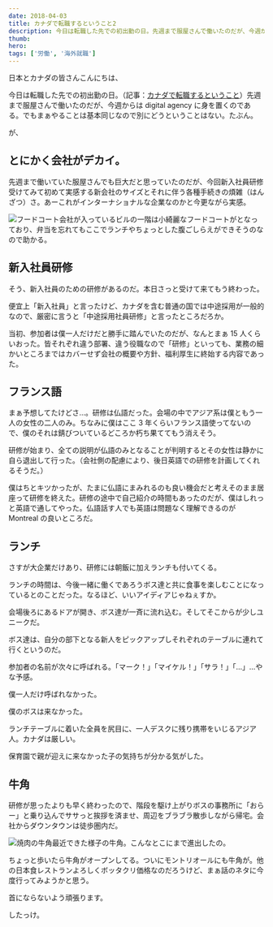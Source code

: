```yaml
---
date: 2018-04-03
title: カナダで転職するということ2
description: 今日は転職した先での初出勤の日。先週まで服屋さんで働いたのだが、今週からはdigital agencyに身を置くのである。
thumb:
hero:
tags: ['労働', '海外就職']
---
```


日本とカナダの皆さんこんにちは、

今日は転職した先での初出勤の日。（記事：[カナダで転職するということ](/blog/recent-update '記事：カナダで転職するということ')）先週まで服屋さんで働いたのだが、今週からは digital agency に身を置くのである。でもまぁやることは基本同じなので別にどうということはない。たぶん。

が、

## とにかく会社がデカイ。

先週まで働いていた服屋さんでも巨大だと思っていたのだが、今回新入社員研修受けてみて初めて実感する新会社のサイズとそれに伴う各種手続きの煩雑（はんざつ）さ。あーこれがインターナショナルな企業なのかと今更ながら実感。

![フードコート](../../images/posts/day-one/day-one.jpg)会社が入っているビルの一階は小綺麗なフードコートがとなっており、弁当を忘れてもここでランチやちょっとした腹ごしらえができそうのなので助かる。

## 新入社員研修

そう、新入社員のための研修があるのだ。本日さっと受けて来てもう終わった。

便宜上「新入社員」と言ったけど、カナダを含む普通の国では中途採用が一般的なので、厳密に言うと「中途採用社員研修」と言ったところだろか。

当初、参加者は僕一人だけだと勝手に踏んでいたのだが、なんとまぁ 15 人くらいおった。皆それぞれ違う部署、違う役職なので「研修」といっても、業務の細かいところまではカバーせず会社の概要や方針、福利厚生に終始する内容であった。

## フランス語

まぁ予想してたけどさ…。研修は仏語だった。会場の中でアジア系は僕ともう一人の女性の二人のみ。ちなみに僕はここ 3 年くらいフランス語使ってないので、僕のそれは錆びついているどころか朽ち果ててもう消えそう。

研修が始まり、全ての説明が仏語のみとなることが判明するとその女性は静かに自ら退出して行った。（会社側の配慮により、後日英語での研修を計画してくれるそうだ。）

僕はちとキツかったが、たまに仏語にまみれるのも良い機会だと考えそのまま居座って研修を終えた。研修の途中で自己紹介の時間もあったのだが、僕はしれっと英語で通してやった。仏語話す人でも英語は問題なく理解できるのが Montreal の良いところだ。

## ランチ

さすが大企業だけあり、研修には朝飯に加えランチも付いてくる。

ランチの時間は、今後一緒に働くであろうボス達と共に食事を楽しむことになっているとのことだった。なるほど、いいアイディアじゃねぇすか。

会場後ろにあるドアが開き、ボス達が一斉に流れ込む。そしてそこからが少しユニークだ。

ボス達は、自分の部下となる新人をピックアップしそれぞれのテーブルに連れて行くというのだ。

参加者の名前が次々に呼ばれる。「マーク！」「マイケル！」「サラ！」「…」…やな予感。

僕一人だけ呼ばれなかった。

僕のボスは来なかった。

ランチテーブルに着いた全員を尻目に、一人デスクに残り携帯をいじるアジア人。カナダは厳しい。

保育園で親が迎えに来なかった子の気持ちが分かる気がした。

## 牛角

研修が思ったよりも早く終わったので、階段を駆け上がりボスの事務所に「おらー」と乗り込んでササっと挨拶を済ませ、周辺をブラブラ散歩しながら帰宅。会社からダウンタウンは徒歩圏内だ。

![焼肉の牛角](../../images/posts/day-one/gyukaku.jpg)最近できた様子の牛角。こんなとこにまで進出したの。

ちょっと歩いたら牛角がオープンしてる。ついにモントリオールにも牛角が。他の日本食レストランよろしくボッタクリ価格なのだろうけど、まぁ話のネタに今度行ってみようかと思う。

首にならないよう頑張ります。

したっけ。
